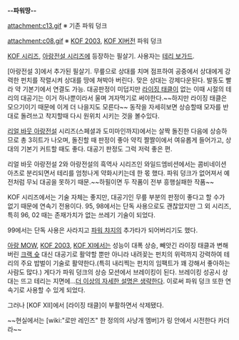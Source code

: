 '''--파워땅--'''

attachment:c13.gif
※ 기존 파워 덩크

attachment:c08.gif
※ [[KOF 2003]], [[KOF XI]]버전 파워 덩크

[[KOF 시리즈]], [[아랑전설 시리즈]]에 등장하는 필살기. 사용자는 [[테리 보가드]].

[아랑전설 3]에서 추가된 필살기. 무릎으로 상대를 치며 점프하여 공중에서 상대에게 강력한 펀치를 작렬시켜 상대를 땅에 쳐박아 버린다. 맞은 상대는 강제다운된다. 발동도 빨라 약 기본기에서 연결도 가능. 대공판정이 미덥지만 [[라이징 태클]]이 없는 이때 시절의 테리의 대공기는 이거 하나뿐이라서 울며 겨자먹기로 써야한다.~~하지만 라이징 태클은 모으기이기 때문에 이게 더 나을지도 모른다~~ 동작을 자세히보면 상승할때 모자를 반대로 돌려쓰고 착지할때 다시 원위치 시키는 것을 볼수있다.

[[리얼 바웃 아랑전설]] 시리즈(스페셜과 도미마인까지)에서는 살짝 돌진한 다음에 상승하므로 총 3히트가 나오며, 돌진할 때 판정이 좋아 약킥 짤짤이에서 여유롭게 들어가고, 상대의 기본기 커트할 때도 좋다. 대공기 판정도 그럭 저럭 좋은 편.

리얼 바웃 아랑전설 2와 아랑전설의 흑역사 시리즈인 와일드엠비션에서는 콤비네이션 아츠로 분리되면서 테리를 엄청나게 약화시키는데 한 몫 했다. 파워 덩크가 없어져서 예전처럼 무뇌 대공을 못하기 때문.~~하필이면 두 작품이 전부 흥행실패한 작품~~

KOF 시리즈에서는 기술 자체는 좋지만, 대공기인 무릎 부분의 판정이 좋다고 할 수가 없기 때문에 연속기 전용이다. 95, 98에서는 단독 사용으로도 괜찮았지만 그 외 시리즈, 특히 96, 02 때는 존재가치가 없는 쓰레기 기술이 되었다. 

99에서는 단독 사용은 사라지고 [[파워 챠지]]의 추가타가 되어버리기도 했다.

[[아랑 MOW]], [[KOF 2003]], [[KOF XI]]에서는 성능이 대폭 상승, 빼앗긴 라이징 태클과 변해버린 [[크랙 슛]] 대신 대공기로 활약할 뿐만 아니라 내려꽂는 펀치의 위력까지 강력하여 테리의 주요 밥벌이 기술로 활약한다.(특히 내리찍는 펀치의 임팩트가 꽤 강해서 좋아하는 사람도 많다.) 게다가 파워 덩크의 상승 모션에서 브레이킹이 된다. 브레이킹 성공시 상대는 뜨고 테리는 지면에...[[더 이상의 자세한 설명은 생략한다]]. 이로써 파워 덩크 또한 연속기로 사용할 수 있게 되었다.

그러나 [KOF XII]에서 [라이징 태클]이 부활하면서 삭제됐다.

~~현실에서는 [wiki:"로만 레인즈" 한 정의의 사냥개 멤버]가 링 안에서 시전한다 카더라~~
